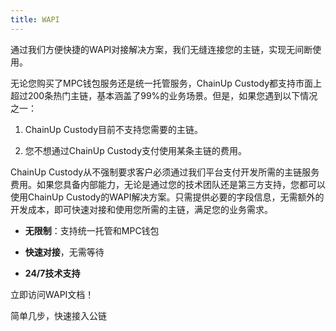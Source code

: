 ```yaml
---
title: WAPI
---
```


通过我们方便快捷的WAPI对接解决方案，我们无缝连接您的主链，实现无间断使用。

无论您购买了MPC钱包服务还是统一托管服务，ChainUp Custody都支持市面上超过200条热门主链，基本涵盖了99%的业务场景。但是，如果您遇到以下情况之一：

1. ChainUp Custody目前不支持您需要的主链。

2. 您不想通过ChainUp Custody支付使用某条主链的费用。

ChainUp Custody从不强制要求客户必须通过我们平台支付开发所需的主链服务费用。如果您具备内部能力，无论是通过您的技术团队还是第三方支持，您都可以使用ChainUp Custody的WAPI解决方案。只需提供必要的字段信息，无需额外的开发成本，即可快速对接和使用您所需的主链，满足您的业务需求。


* **无限制**：支持统一托管和MPC钱包

* **快速对接**，无需等待

* **24/7技术支持**


立即访问WAPI文档！


<CardGroup cols={2}>
  <Card title="ChainUp Custody WAPI" href="/cn/api-references/bass-apis/prepare">
    简单几步，快速接入公链
  </Card>
</CardGroup>